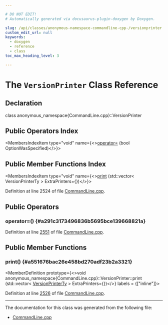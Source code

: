```yaml
---

# DO NOT EDIT!
# Automatically generated via docusaurus-plugin-doxygen by Doxygen.

slug: /api/classes/anonymous-namespace-commandline-cpp-/versionprinter
custom_edit_url: null
keywords:
  - doxygen
  - reference
  - class
toc_max_heading_level: 3

---
```





# The `VersionPrinter` Class Reference

<DoxygenPage pluginConfig={pluginConfig}>



## Declaration

<CodeBlock>class anonymous_namespace{CommandLine.cpp}::VersionPrinter</CodeBlock>

## Public Operators Index

<MembersIndex>

<MembersIndexItem
  type="void"
  name={<><a href="#a291c3173496836b5695bce139668821a">operator=</a> (bool OptionWasSpecified)</>}>
</MembersIndexItem>

</MembersIndex>

## Public Member Functions Index

<MembersIndex>

<MembersIndexItem
  type="void"
  name={<><a href="#a551676bac26e458bd270adf23b2a3321">print</a> (std::vector&lt; VersionPrinterTy &gt; ExtraPrinters=&#123;&#125;)</>}>
</MembersIndexItem>

</MembersIndex>


Definition at line 2524 of file <a href="/docs/api/files/lib/lib/support/commandline-cpp">CommandLine.cpp</a>.

<SectionDefinition>

## Public Operators

### operator=() {#a291c3173496836b5695bce139668821a}

<MemberDefinition
  prototype="void VersionPrinter::operator= (bool OptionWasSpecified)">

Definition at line <a href="/docs/api/files/lib/lib/support/commandline-cpp/#l02551">2551</a> of file <a href="/docs/api/files/lib/lib/support/commandline-cpp">CommandLine.cpp</a>.
</MemberDefinition>

</SectionDefinition>

<SectionDefinition>

## Public Member Functions

### print() {#a551676bac26e458bd270adf23b2a3321}

<MemberDefinition
  prototype={<>void anonymous&#95;namespace&#123;CommandLine.cpp&#125;::VersionPrinter::print (std::vector&lt; <a href="/docs/api/namespaces/llvm/cl/#ac3e62bf5bd0eaf734178c981bdbd53c9">VersionPrinterTy</a> &gt; ExtraPrinters=&#123;&#125;)</>}
  labels = {["inline"]}>

Definition at line <a href="/docs/api/files/lib/lib/support/commandline-cpp/#l02526">2526</a> of file <a href="/docs/api/files/lib/lib/support/commandline-cpp">CommandLine.cpp</a>.
</MemberDefinition>

</SectionDefinition>

<hr/>

The documentation for this class was generated from the following file:

<ul>
<li><a href="/docs/api/files/lib/lib/support/commandline-cpp">CommandLine.cpp</a></li>
</ul>

</DoxygenPage>
